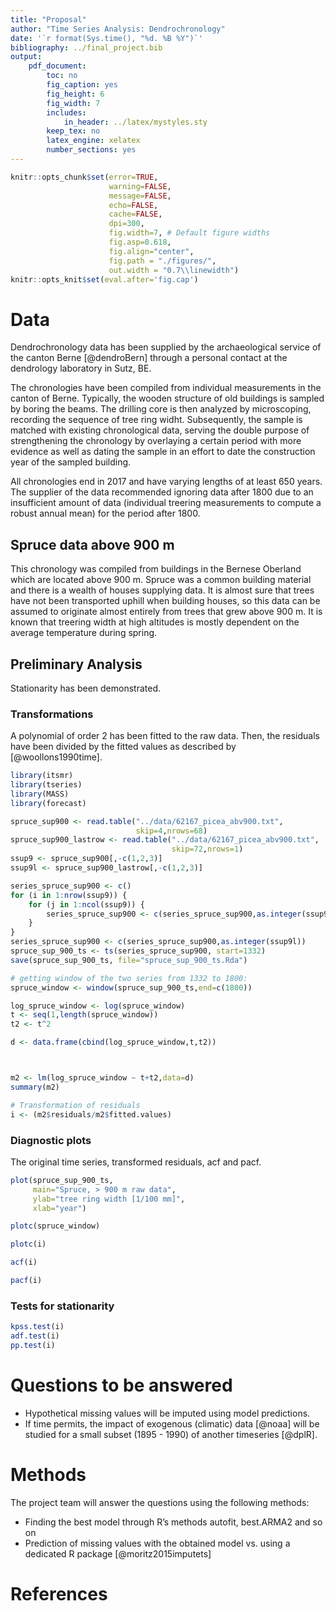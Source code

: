 ```yaml
---
title: "Proposal"
author: "Time Series Analysis: Dendrochronology"
date: '`r format(Sys.time(), "%d. %B %Y")`'
bibliography: ../final_project.bib
output:
    pdf_document:
        toc: no
        fig_caption: yes
        fig_height: 6
        fig_width: 7
        includes:
            in_header: ../latex/mystyles.sty
        keep_tex: no
        latex_engine: xelatex
        number_sections: yes
---
```


```r
knitr::opts_chunk$set(error=TRUE,
                      warning=FALSE,
                      message=FALSE,
                      echo=FALSE,
                      cache=FALSE,
                      dpi=300,
                      fig.width=7, # Default figure widths
                      fig.asp=0.618,
                      fig.align="center",
                      fig.path = "./figures/",
                      out.width = "0.7\\linewidth")
knitr::opts_knit$set(eval.after='fig.cap')
```

# Data

Dendrochronology data has been supplied by the archaeological service of the canton Berne [@dendroBern] through a personal contact at the dendrology laboratory in Sutz, BE.

The chronologies have been compiled from individual measurements in the canton of Berne. Typically, the wooden structure of old buildings is sampled by boring the beams. The drilling core is then analyzed by microscoping, recording the sequence of tree ring widht. Subsequently, the sample is matched with existing chronological data, serving the double purpose of strengthening the chronology by overlaying a certain period with more evidence as well as dating the sample in an effort to date the construction year of the sampled building.

All chronologies end in 2017 and have varying lengths of at least 650 years.
The supplier of the data recommended ignoring data after 1800 due to an insufficient amount of data (individual treering measurements to compute a robust annual mean) for the period after 1800.

## Spruce data above 900 m
This chronology was compiled from buildings in the Bernese Oberland which are located above 900 m. Spruce was a common building material and there is a wealth of houses supplying data. It is almost sure that trees have not been transported uphill when building houses, so this data can be assumed to originate almost entirely from trees that grew above 900 m. It is known that treering width at high altitudes is mostly dependent on the average temperature during spring.

## Preliminary Analysis

Stationarity has been demonstrated.

### Transformations

A polynomial of order 2 has been fitted to the raw data. Then, the residuals have been divided by the fitted values as described by [@woollons1990time].

```r
library(itsmr)
library(tseries)
library(MASS)
library(forecast)

spruce_sup900 <- read.table("../data/62167_picea_abv900.txt",
                            skip=4,nrows=68)
spruce_sup900_lastrow <- read.table("../data/62167_picea_abv900.txt",
                                    skip=72,nrows=1)
ssup9 <- spruce_sup900[,-c(1,2,3)]
ssup9l <- spruce_sup900_lastrow[,-c(1,2,3)]

series_spruce_sup900 <- c()
for (i in 1:nrow(ssup9)) {
    for (j in 1:ncol(ssup9)) {
        series_spruce_sup900 <- c(series_spruce_sup900,as.integer(ssup9[i,j]))
    }
}
series_spruce_sup900 <- c(series_spruce_sup900,as.integer(ssup9l))
spruce_sup_900_ts <- ts(series_spruce_sup900, start=1332)
save(spruce_sup_900_ts, file="spruce_sup_900_ts.Rda")


```

```r
# getting window of the two series from 1332 to 1800:
spruce_window <- window(spruce_sup_900_ts,end=c(1800))

log_spruce_window <- log(spruce_window)
t <- seq(1,length(spruce_window))
t2 <- t^2

d <- data.frame(cbind(log_spruce_window,t,t2))



m2 <- lm(log_spruce_window ~ t+t2,data=d)
summary(m2)

# Transformation of residuals
i <- (m2$residuals/m2$fitted.values)
```

### Diagnostic plots

The original time series, transformed residuals, acf and pacf.

```r
plot(spruce_sup_900_ts,
     main="Spruce, > 900 m raw data",
     ylab="tree ring width [1/100 mm]",
     xlab="year")
```

```r
plotc(spruce_window)
```

```r
plotc(i)
```

```r
acf(i)
```

```r
pacf(i)
```


### Tests for stationarity

```r
kpss.test(i)
adf.test(i)
pp.test(i)
```

# Questions to be answered

- Hypothetical missing values will be imputed using model predictions.
- If time permits, the impact of exogenous (climatic) data [@noaa] will be studied for a small subset (1895 - 1990) of another timeseries [@dplR].

# Methods

The project team will answer the questions using the following methods:

- Finding the best model through R's methods autofit, best.ARMA2 and so on
- Prediction of missing values with the obtained model vs. using a dedicated R package [@moritz2015imputets]

# References
